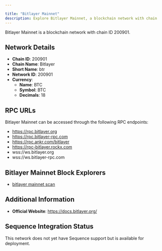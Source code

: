 ```yaml
---

title: "Bitlayer Mainnet"
description: Explore Bitlayer Mainnet, a blockchain network with chain ID 200901. Learn about its native currency, BTC, and how to interact with the network.
---
```




Bitlayer Mainnet is a blockchain network with chain ID 200901.

## Network Details

- **Chain ID**: 200901
- **Chain Name**: Bitlayer
- **Short Name**: btr
- **Network ID**: 200901
- **Currency**: 
  - **Name**: BTC
  - **Symbol**: BTC
  - **Decimals**: 18

## RPC URLs

Bitlayer Mainnet can be accessed through the following RPC endpoints:

- https://rpc.bitlayer.org
- https://rpc.bitlayer-rpc.com
- https://rpc.ankr.com/bitlayer
- https://rpc-bitlayer.rockx.com
- wss://ws.bitlayer.org
- wss://ws.bitlayer-rpc.com

## Bitlayer Mainnet Block Explorers

- [bitlayer mainnet scan](https://www.btrscan.com)

## Additional Information

- **Official Website**: https://docs.bitlayer.org/

## Sequence Integration Status

This network does not yet have Sequence support but is available for deployment.
